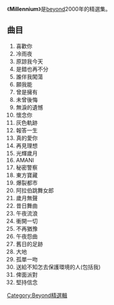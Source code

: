 {{unreferenced|time=2015-01-25T03:09:50+00:00}}
{{otheruses|subject=一張Beyond唱片|other=一個名為Millennium City的香港商場|創紀之城}}
{{Album infobox | <!-- See Wikipedia:WikiProject_Albums -->
|  Name        = Millennium
|  Type        = [[精選輯|精選輯]]
|  Artist      = [[Beyond|Beyond]]
|  Cover       = 
|  Background  = 
|  Released    = 2000-01 
|  Recorded    = 
|  Genre       = [[粵語流行音樂|粵語流行音樂]]
|  Language    = [[粵語|粵語]]
|  Label       = [[滾石唱片|滾石唱片]]
|  Last album  = [[全部|全部]]<br/>（2000）
|  This album  = '''Millennium'''<br/>（2000）
|  Next album  = [[Beyond精選滾石香港黃金十年|Beyond精選滾石香港黃金十年]]<br/>（2003）
}}


《'''Millennium'''》是[[beyond|beyond]]2000年的精選集。

== 曲目 == 
#喜歡你
#冷雨夜
#原諒我今天
#是錯也再不分
#誰伴我闖蕩
#願我能
#曾是擁有
#未曾後悔
#無淚的遺憾
#懷念你
#灰色軌跡
#報答一生
#真的愛你
#再見理想
#光輝歲月
#AMANI
#秘密警察
#東方寶藏
#爆裂都市
#阿拉伯跳舞女郎
#歲月無聲
#昔日舞曲
#午夜流浪
#衝開一切
#不再猶豫
#午夜怨曲
#舊日的足跡
#大地
#孤單一吻
#送給不知怎去保護環境的人(包括我)
#俾面派對
#堅持信念

{{album-stub}}
{{Beyond}}

[[Category:Beyond精選輯|Category:Beyond精選輯]]